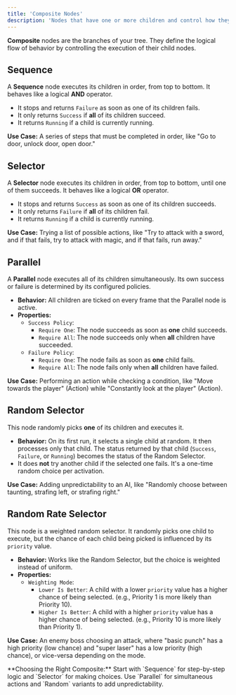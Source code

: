 ```yaml
---
title: 'Composite Nodes'
description: 'Nodes that have one or more children and control how they are executed.'
---
```



**Composite** nodes are the branches of your tree. They define the logical flow of behavior by controlling the execution of their child nodes.

## Sequence

A **Sequence** node executes its children in order, from top to bottom. It behaves like a logical **AND** operator.

-   It stops and returns `Failure` as soon as one of its children fails.
-   It only returns `Success` if **all** of its children succeed.
-   It returns `Running` if a child is currently running.

**Use Case:** A series of steps that must be completed in order, like "Go to door, unlock door, open door."

## Selector

A **Selector** node executes its children in order, from top to bottom, until one of them succeeds. It behaves like a logical **OR** operator.

-   It stops and returns `Success` as soon as one of its children succeeds.
-   It only returns `Failure` if **all** of its children fail.
-   It returns `Running` if a child is currently running.

**Use Case:** Trying a list of possible actions, like "Try to attack with a sword, and if that fails, try to attack with magic, and if that fails, run away."

## Parallel

A **Parallel** node executes all of its children simultaneously. Its own success or failure is determined by its configured policies.

-   **Behavior:** All children are ticked on every frame that the Parallel node is active.
-   **Properties:**
    -   `Success Policy`:
        -   `Require One`: The node succeeds as soon as **one** child succeeds.
        -   `Require All`: The node succeeds only when **all** children have succeeded.
    -   `Failure Policy`:
        -   `Require One`: The node fails as soon as **one** child fails.
        -   `Require All`: The node fails only when **all** children have failed.

**Use Case:** Performing an action while checking a condition, like "Move towards the player" (Action) while "Constantly look at the player" (Action).

## Random Selector

This node randomly picks **one** of its children and executes it.

-   **Behavior:** On its first run, it selects a single child at random. It then processes only that child. The status returned by that child (`Success`, `Failure`, or `Running`) becomes the status of the Random Selector.
-   It does **not** try another child if the selected one fails. It's a one-time random choice per activation.

**Use Case:** Adding unpredictability to an AI, like "Randomly choose between taunting, strafing left, or strafing right."

## Random Rate Selector

This node is a weighted random selector. It randomly picks one child to execute, but the chance of each child being picked is influenced by its `priority` value.

-   **Behavior:** Works like the Random Selector, but the choice is weighted instead of uniform.
-   **Properties:**
    -   `Weighting Mode`:
        -   `Lower Is Better`: A child with a lower `priority` value has a higher chance of being selected. (e.g., Priority 1 is more likely than Priority 10).
        -   `Higher Is Better`: A child with a higher `priority` value has a higher chance of being selected. (e.g., Priority 10 is more likely than Priority 1).

**Use Case:** An enemy boss choosing an attack, where "basic punch" has a high priority (low chance) and "super laser" has a low priority (high chance), or vice-versa depending on the mode.

<Aside type="tip">
**Choosing the Right Composite:** Start with `Sequence` for step-by-step logic and `Selector` for making choices. Use `Parallel` for simultaneous actions and `Random` variants to add unpredictability.
</Aside>